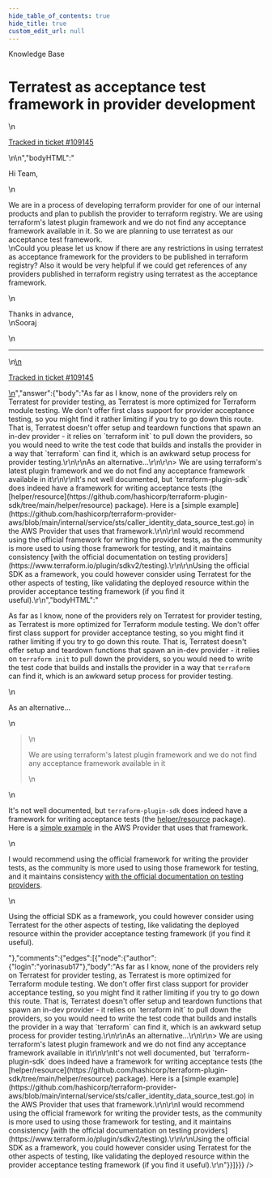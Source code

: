 ```yaml
---
hide_table_of_contents: true
hide_title: true
custom_edit_url: null
---
```



<CenterLayout>
<span class="title">Knowledge Base</span>
<h1>Terratest as acceptance test framework in provider development</h1>
<GitHub json={{"id":"D_kwDOF8slf84AQdfB","number":539,"author":{"login":"SoorajBharadwaj07"},"title":"Terratest as acceptance test framework in provider development","body":"\nHi Team,\r\n\r\nWe are in a process of developing terraform provider for one of our internal products and plan to publish the provider to terraform registry. We are using terraform's latest plugin framework and we do not find any acceptance framework available in it. So we are planning to use terratest as our acceptance test framework.\r\n Could you please let us know if there are any restrictions in using terratest as acceptance framework for the providers to be published in terraform registry? Also it would be very helpful if we could get references of any providers published in terraform registry using terratest as the acceptance framework.\r\n \r\n Thanks in advance,\r\nSooraj\n\n---\n\n<ins datetime=\"2022-08-18T15:14:02Z\">\n  <p><a href=\"https://support.gruntwork.io/hc/requests/109145\">Tracked in ticket #109145</a></p>\n</ins>\n","bodyHTML":"<p dir=\"auto\">Hi Team,</p>\n<p dir=\"auto\">We are in a process of developing terraform provider for one of our internal products and plan to publish the provider to terraform registry. We are using terraform's latest plugin framework and we do not find any acceptance framework available in it. So we are planning to use terratest as our acceptance test framework.<br>\nCould you please let us know if there are any restrictions in using terratest as acceptance framework for the providers to be published in terraform registry? Also it would be very helpful if we could get references of any providers published in terraform registry using terratest as the acceptance framework.</p>\n<p dir=\"auto\">Thanks in advance,<br>\nSooraj</p>\n<hr>\n<ins datetime=\"2022-08-18T15:14:02Z\">\n  <p dir=\"auto\"><a href=\"https://support.gruntwork.io/hc/requests/109145\" rel=\"nofollow\">Tracked in ticket #109145</a></p>\n</ins>","answer":{"body":"As far as I know, none of the providers rely on Terratest for provider testing, as Terratest is more optimized for Terraform module testing. We don't offer first class support for provider acceptance testing, so you might find it rather limiting if you try to go down this route. That is, Terratest doesn't offer setup and teardown functions that spawn an in-dev provider - it relies on `terraform init` to pull down the providers, so you would need to write the test code that builds and installs the provider in a way that `terraform` can find it, which is an awkward setup process for provider testing.\r\n\r\nAs an alternative...\r\n\r\n> We are using terraform's latest plugin framework and we do not find any acceptance framework available in it\r\n\r\nIt's not well documented, but `terraform-plugin-sdk` does indeed have a framework for writing acceptance tests (the [helper/resource](https://github.com/hashicorp/terraform-plugin-sdk/tree/main/helper/resource) package). Here is a [simple example](https://github.com/hashicorp/terraform-provider-aws/blob/main/internal/service/sts/caller_identity_data_source_test.go) in the AWS Provider that uses that framework.\r\n\r\nI would recommend using the official framework for writing the provider tests, as the community is more used to using those framework for testing, and it maintains consistency [with the official documentation on testing providers](https://www.terraform.io/plugin/sdkv2/testing).\r\n\r\nUsing the official SDK as a framework, you could however consider using Terratest for the other aspects of testing, like validating the deployed resource within the provider acceptance testing framework (if you find it useful).\r\n","bodyHTML":"<p dir=\"auto\">As far as I know, none of the providers rely on Terratest for provider testing, as Terratest is more optimized for Terraform module testing. We don't offer first class support for provider acceptance testing, so you might find it rather limiting if you try to go down this route. That is, Terratest doesn't offer setup and teardown functions that spawn an in-dev provider - it relies on <code class=\"notranslate\">terraform init</code> to pull down the providers, so you would need to write the test code that builds and installs the provider in a way that <code class=\"notranslate\">terraform</code> can find it, which is an awkward setup process for provider testing.</p>\n<p dir=\"auto\">As an alternative...</p>\n<blockquote>\n<p dir=\"auto\">We are using terraform's latest plugin framework and we do not find any acceptance framework available in it</p>\n</blockquote>\n<p dir=\"auto\">It's not well documented, but <code class=\"notranslate\">terraform-plugin-sdk</code> does indeed have a framework for writing acceptance tests (the <a href=\"https://github.com/hashicorp/terraform-plugin-sdk/tree/main/helper/resource\">helper/resource</a> package). Here is a <a href=\"https://github.com/hashicorp/terraform-provider-aws/blob/main/internal/service/sts/caller_identity_data_source_test.go\">simple example</a> in the AWS Provider that uses that framework.</p>\n<p dir=\"auto\">I would recommend using the official framework for writing the provider tests, as the community is more used to using those framework for testing, and it maintains consistency <a href=\"https://www.terraform.io/plugin/sdkv2/testing\" rel=\"nofollow\">with the official documentation on testing providers</a>.</p>\n<p dir=\"auto\">Using the official SDK as a framework, you could however consider using Terratest for the other aspects of testing, like validating the deployed resource within the provider acceptance testing framework (if you find it useful).</p>"},"comments":{"edges":[{"node":{"author":{"login":"yorinasub17"},"body":"As far as I know, none of the providers rely on Terratest for provider testing, as Terratest is more optimized for Terraform module testing. We don't offer first class support for provider acceptance testing, so you might find it rather limiting if you try to go down this route. That is, Terratest doesn't offer setup and teardown functions that spawn an in-dev provider - it relies on `terraform init` to pull down the providers, so you would need to write the test code that builds and installs the provider in a way that `terraform` can find it, which is an awkward setup process for provider testing.\r\n\r\nAs an alternative...\r\n\r\n> We are using terraform's latest plugin framework and we do not find any acceptance framework available in it\r\n\r\nIt's not well documented, but `terraform-plugin-sdk` does indeed have a framework for writing acceptance tests (the [helper/resource](https://github.com/hashicorp/terraform-plugin-sdk/tree/main/helper/resource) package). Here is a [simple example](https://github.com/hashicorp/terraform-provider-aws/blob/main/internal/service/sts/caller_identity_data_source_test.go) in the AWS Provider that uses that framework.\r\n\r\nI would recommend using the official framework for writing the provider tests, as the community is more used to using those framework for testing, and it maintains consistency [with the official documentation on testing providers](https://www.terraform.io/plugin/sdkv2/testing).\r\n\r\nUsing the official SDK as a framework, you could however consider using Terratest for the other aspects of testing, like validating the deployed resource within the provider acceptance testing framework (if you find it useful).\r\n"}}]}}} />

</CenterLayout>
  

<!-- ##DOCS-SOURCER-START
{
  "sourcePlugin": "github-discussions",
  "hash": "c96936188870565ff53128b8961d1cd3"
}
##DOCS-SOURCER-END -->

